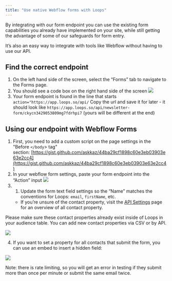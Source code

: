 ```yaml
---
title: "Use native Webflow forms with Loops"
---
```


By integrating with our form endpoint you can use the existing form capabilities you already have implemented on your site, while still getting the advantage of some of our safeguards for form entry.

It’s also an easy way to integrate with tools like Webflow without having to use our API.

## Find the correct endpoint

1. On the left hand side of the screen, select the “Forms” tab to navigate to the Forms page.
2. You should see a code box on the right hand side of the screen
   ![](/images/correct-endpoints.png)
3. Your form endpoint is found in the line that starts `action="https://app.loops.so/api/` Copy the url and save it for later - it should look like `https://app.loops.so/api/newsletter-form/ckycn3429053809mg7fdrhpi7` (yours will be different at the end)

## Using our endpoint with Webflow Forms

1. First, you need to add a custom script on the page settings in the "Before `</body`> tag" section: [https://gist.github.com/askkaz/44ba29cf1898c60e3eb03903e63e2cc4](https://gist.github.com/askkaz/44ba29cf1898c60e3eb03903e63e2cc4)
2. In your webflow form settings, paste your form endpoint into the “Action” input
   ![](/images/webflow-forms.png)
3. 1. Update the form text field settings so the “Name” matches the conventions for Loops: `email`, `firstName`, etc.
   - If you’re unsure of the contact property, visit the [API Settings](https://app.loops.so/settings?page=api) page for an overview of all contact property.

<Tip>
  Please make sure these contact properties already exist inside of Loops in
  your audience table. You can add new contact properties via CSV or by API.
</Tip>

![](/images/native-webflow.png)

4. If you want to set a property for all contacts that submit the form, you can use an embed to insert a hidden field:

![](/images/html-editor.png)

<Tip>
  Note: there is rate limiting, so you will get an error in testing if they
  submit more than once per minute or submit the same email twice.
</Tip>

